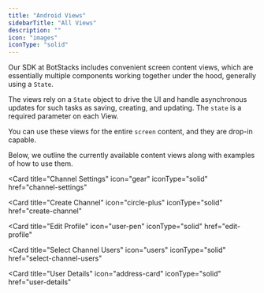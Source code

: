 ```yaml
---
title: "Android Views"
sidebarTitle: "All Views"
description: ""
icon: "images"
iconType: "solid"
---
```

Our SDK at BotStacks includes convenient screen content views, which are essentially multiple components working together under the hood, generally using a `State`.

The views rely on a `State` object to drive the UI and handle asynchronous updates for such tasks as saving, creating, and updating. The `state` is a required parameter on each View.

You can use these views for the entire `screen` content, and they are drop-in capable.


Below, we outline the currently available content views along with examples of how to use them.

<CardGroup cols={2}>

  <Card 
  title="Channel Settings" 
  icon="gear"
  iconType="solid"
  href="channel-settings"
  >
  </Card>

  <Card 
  title="Create Channel" 
  icon="circle-plus"
  iconType="solid"
  href="create-channel"
  >
  </Card>

  <Card 
  title="Edit Profile" 
  icon="user-pen"
  iconType="solid"
  href="edit-profile"
  >
  </Card>

  <Card 
  title="Select Channel Users" 
  icon="users"
  iconType="solid"
  href="select-channel-users"
  >
  </Card>

  <Card 
  title="User Details" 
  icon="address-card"
  iconType="solid"
  href="user-details"
  >
  </Card>

</CardGroup>